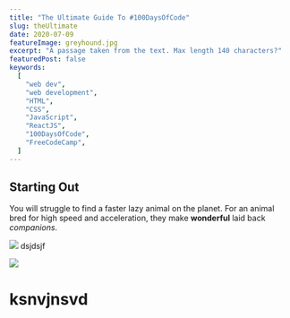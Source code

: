 ```yaml
---
title: "The Ultimate Guide To #100DaysOfCode"
slug: theUltimate
date: 2020-07-09
featureImage: greyhound.jpg
excerpt: "A passage taken from the text. Max length 140 characters?"
featuredPost: false
keywords:
  [
    "web dev",
    "web development",
    "HTML",
    "CSS",
    "JavaScript",
    "ReactJS",
    "100DaysOfCode",
    "FreeCodeCamp",
  ]
---
```




## Starting Out

You will struggle to find a faster lazy animal on the planet. For an animal bred for high speed and acceleration, they make **wonderful** laid back _companions_.

<EmailSubscribeForm />

![](./greyhound.jpg) dsjdsjf

<div
  style={{
    backgroundColor: "pink",
    minWidth: "400px",
    marginBottom: "1.45rem",
  }}
>
  <img src={props.image}  />
</div>

<h1 style={{ color: "red" }}>ksnvjnsvd</h1>
